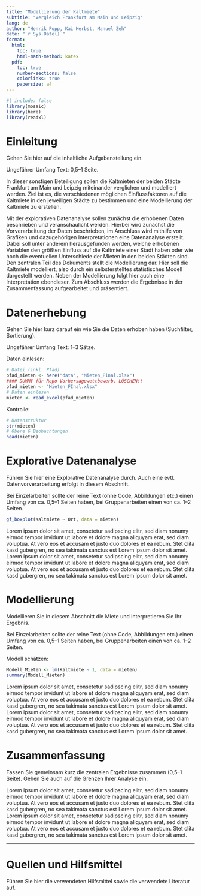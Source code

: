 ```yaml
---
title: "Modellierung der Kaltmiete"
subtitle: "Vergleich Frankfurt am Main und Leipzig"
lang: de
author: "Henrik Popp, Kai Herbst, Manuel Zeh"
date: "`r Sys.Date()`"
format: 
  html:
    toc: true
    html-math-method: katex
  pdf:
    toc: true
    number-sections: false
    colorlinks: true 
    papersize: a4
---
```


```r
#| include: false
library(mosaic)
library(here)
library(readxl)
```


<!-- Sollten Umlaute falsch angezeigt werden: "File -> Reopen with Encoding -> UTF8" -->

# Einleitung

Gehen Sie hier auf die inhaltliche Aufgabenstellung ein. 

Ungefährer Umfang Text: 0,5--1 Seite.

In dieser sonstigen Beteiligung sollen die Kaltmieten der beiden Städte Frankfurt am Main und Leipzig miteinander verglichen und modelliert werden. Ziel ist es, die verschiedenen möglichen Einflussfaktoren auf die Kaltmiete in den jeweiligen Städte zu bestimmen und eine Modellierung der Kaltmiete zu erstellen.

Mit der explorativen Datenanalyse sollen zunächst die erhobenen Daten beschrieben und veranschaulicht werden. Hierbei wird zunächst die Vorverarbeitung der Daten beschrieben, im Anschluss wird mithilfe von Grafiken und dazugehörigen Interpretationen eine Datenanalyse erstellt. Dabei soll unter anderem herausgefunden werden, welche erhobenen Variablen den größten Einfluss auf die Kaltmiete einer Stadt haben oder wie hoch die eventuellen Unterschiede der Mieten in den beiden Städten sind.
Den zentralen Teil des Dokuments stellt die Modellierung dar. Hier soll die Kaltmiete modelliert, also durch ein selbsterstelltes statistisches Modell dargestellt werden. Neben der Modellierung folgt hier auch eine Interpretation ebendieser.
Zum Abschluss werden die Ergebnisse in der Zusammenfassung aufgearbeitet und präsentiert.

# Datenerhebung

Gehen Sie hier kurz darauf ein wie Sie die Daten erhoben haben (Suchfilter, Sortierung).

Ungefährer Umfang Text: 1--3 Sätze.

Daten einlesen:

```r
# Datei (inkl. Pfad)
pfad_mieten <- here("data", "Mieten_Final.xlsx")
#### DUMMY für Repo Vorhersagewettbewerb. LÖSCHEN!!
pfad_mieten <- "Mieten_FInal.xlsx"
# Daten einlesen
mieten <- read_excel(pfad_mieten)
```

Kontrolle:

```r
# Datenstruktur
str(mieten)
# Obere 6 Beobachtungen
head(mieten)
```


# Explorative Datenanalyse

Führen Sie hier eine Explorative Datenanalyse durch. Auch eine evtl. Datenvorverarbeitung erfolgt in diesem Abschnitt.

Bei Einzelarbeiten sollte der reine Text (ohne Code, Abbildungen etc.) einen Umfang von ca. 0,5--1 Seiten haben, bei Gruppenarbeiten einen von ca. 1--2 Seiten.

```r
gf_boxplot(Kaltmiete ~ Ort, data = mieten)
```

Lorem ipsum dolor sit amet, consetetur sadipscing elitr, sed diam nonumy eirmod tempor invidunt ut labore et dolore magna aliquyam erat, sed diam voluptua. At vero eos et accusam et justo duo dolores et ea rebum. Stet clita kasd gubergren, no sea takimata sanctus est Lorem ipsum dolor sit amet. Lorem ipsum dolor sit amet, consetetur sadipscing elitr, sed diam nonumy eirmod tempor invidunt ut labore et dolore magna aliquyam erat, sed diam voluptua. At vero eos et accusam et justo duo dolores et ea rebum. Stet clita kasd gubergren, no sea takimata sanctus est Lorem ipsum dolor sit amet.

# Modellierung

Modellieren Sie in diesem Abschnitt die Miete und interpretieren Sie Ihr Ergebnis. 

Bei Einzelarbeiten sollte der reine Text (ohne Code, Abbildungen etc.) einen Umfang von ca. 0,5--1 Seiten haben, bei Gruppenarbeiten einen von ca. 1--2 Seiten.

Modell schätzen:

```r
Modell_Mieten <- lm(Kaltmiete ~ 1, data = mieten)
summary(Modell_Mieten)
```

Lorem ipsum dolor sit amet, consetetur sadipscing elitr, sed diam nonumy eirmod tempor invidunt ut labore et dolore magna aliquyam erat, sed diam voluptua. At vero eos et accusam et justo duo dolores et ea rebum. Stet clita kasd gubergren, no sea takimata sanctus est Lorem ipsum dolor sit amet. Lorem ipsum dolor sit amet, consetetur sadipscing elitr, sed diam nonumy eirmod tempor invidunt ut labore et dolore magna aliquyam erat, sed diam voluptua. At vero eos et accusam et justo duo dolores et ea rebum. Stet clita kasd gubergren, no sea takimata sanctus est Lorem ipsum dolor sit amet.

# Zusammenfassung

Fassen Sie gemeinsam kurz die zentralen Ergebnisse zusammen (0,5--1 Seite). Gehen Sie auch auf die Grenzen Ihrer Analyse ein.

Lorem ipsum dolor sit amet, consetetur sadipscing elitr, sed diam nonumy eirmod tempor invidunt ut labore et dolore magna aliquyam erat, sed diam voluptua. At vero eos et accusam et justo duo dolores et ea rebum. Stet clita kasd gubergren, no sea takimata sanctus est Lorem ipsum dolor sit amet. Lorem ipsum dolor sit amet, consetetur sadipscing elitr, sed diam nonumy eirmod tempor invidunt ut labore et dolore magna aliquyam erat, sed diam voluptua. At vero eos et accusam et justo duo dolores et ea rebum. Stet clita kasd gubergren, no sea takimata sanctus est Lorem ipsum dolor sit amet.





***

# Quellen und Hilfsmittel

Führen Sie hier die verwendeten Hilfsmittel sowie die verwendete Literatur auf.


